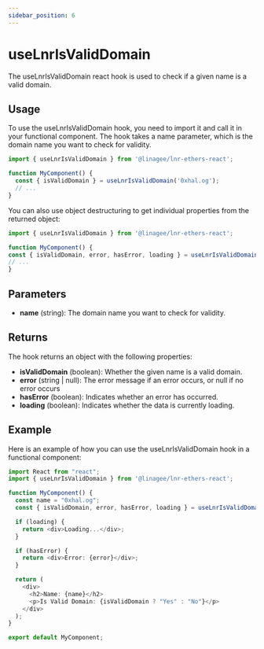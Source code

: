 ```yaml
---
sidebar_position: 6
---
```


# useLnrIsValidDomain

The useLnrIsValidDomain react hook is used to check if a given name is a valid domain.

## Usage

To use the useLnrIsValidDomain hook, you need to import it and call it in your functional component.
The hook takes a name parameter, which is the domain name you want to check for validity.

```typescript jsx title="MyComponent.tsx"
import { useLnrIsValidDomain } from '@linagee/lnr-ethers-react';

function MyComponent() {
  const { isValidDomain } = useLnrIsValidDomain('0xhal.og');
  // ...
}
```

You can also use object destructuring to get individual properties from the returned object:

```typescript jsx title="MyComponent.tsx"
import { useLnrIsValidDomain } from '@linagee/lnr-ethers-react';

function MyComponent() {
const { isValidDomain, error, hasError, loading } = useLnrIsValidDomain('0xhal.og');
// ...
}
```

## Parameters

- **name** (string): The domain name you want to check for validity.

## Returns

The hook returns an object with the following properties:

- **isValidDomain** (boolean): Whether the given name is a valid domain.
- **error** (string | null): The error message if an error occurs, or null if no error occurs
- **hasError** (boolean): Indicates whether an error has occurred.
- **loading** (boolean): Indicates whether the data is currently loading.

## Example

Here is an example of how you can use the useLnrIsValidDomain hook in a functional component:

```typescript jsx title="MyComponent.tsx"
import React from "react";
import { useLnrIsValidDomain } from '@linagee/lnr-ethers-react';

function MyComponent() {
  const name = "0xhal.og";
  const { isValidDomain, error, hasError, loading } = useLnrIsValidDomain(name);

  if (loading) {
    return <div>Loading...</div>;
  }

  if (hasError) {
    return <div>Error: {error}</div>;
  }

  return (
    <div>
      <h2>Name: {name}</h2>
      <p>Is Valid Domain: {isValidDomain ? "Yes" : "No"}</p>
    </div>
  );
}

export default MyComponent;
```
